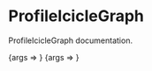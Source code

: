 


<Meta title="template/ProfileIcicleGraph" component={ProfileIcicleGraph} />

# ProfileIcicleGraph

ProfileIcicleGraph documentation.

<Canvas>
  <Story
    name="Simple"
    args={{
      graph: queryResponseSimple.flamegraph,
    }}
  >
    {args => <ProfileIcicleGraph {...args} />}
  </Story>
  <Story
    name="Diff"
    args={{
      graph: queryResponseDiff.flamegraph,
    }}
  >
    {args => <ProfileIcicleGraph {...args} />}
  </Story>
</Canvas>

